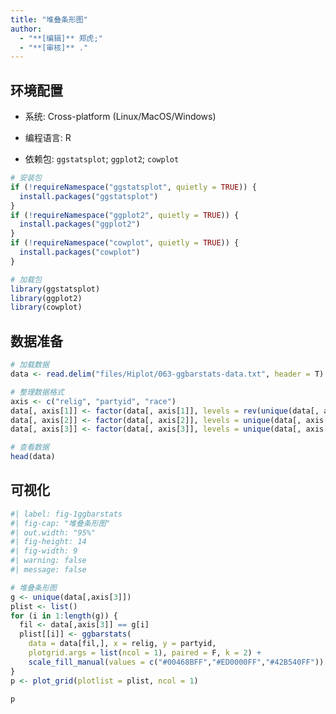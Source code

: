 ```yaml
---
title: "堆叠条形图"
author:
  - "**[编辑]** 郑虎;"
  - "**[审核]** ."
---
```


## 环境配置

-   系统: Cross-platform (Linux/MacOS/Windows)

-   编程语言: R

-   依赖包: `ggstatsplot`; `ggplot2`; `cowplot`

```r
# 安装包
if (!requireNamespace("ggstatsplot", quietly = TRUE)) {
  install.packages("ggstatsplot")
}
if (!requireNamespace("ggplot2", quietly = TRUE)) {
  install.packages("ggplot2")
}
if (!requireNamespace("cowplot", quietly = TRUE)) {
  install.packages("cowplot")
}

# 加载包
library(ggstatsplot)
library(ggplot2)
library(cowplot)
```

## 数据准备

```r
# 加载数据
data <- read.delim("files/Hiplot/063-ggbarstats-data.txt", header = T)

# 整理数据格式
axis <- c("relig", "partyid", "race")
data[, axis[1]] <- factor(data[, axis[1]], levels = rev(unique(data[, axis[1]])))
data[, axis[2]] <- factor(data[, axis[2]], levels = unique(data[, axis[2]]))
data[, axis[3]] <- factor(data[, axis[3]], levels = unique(data[, axis[3]]))

# 查看数据
head(data)
```

## 可视化

```r
#| label: fig-1ggbarstats
#| fig-cap: "堆叠条形图"
#| out.width: "95%"
#| fig-height: 14
#| fig-width: 9
#| warning: false
#| message: false

# 堆叠条形图
g <- unique(data[,axis[3]])
plist <- list()
for (i in 1:length(g)) {
  fil <- data[,axis[3]] == g[i]
  plist[[i]] <- ggbarstats(
    data = data[fil,], x = relig, y = partyid,
    plotgrid.args = list(ncol = 1), paired = F, k = 2) +
    scale_fill_manual(values = c("#00468BFF","#ED0000FF","#42B540FF"))
}
p <- plot_grid(plotlist = plist, ncol = 1)

p
```


